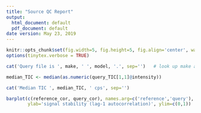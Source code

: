 ```yaml
---
title: "Source QC Report"
output:
  html_document: default
  pdf_document: default
date version: May 23, 2019
---
```


[//]: # (This sub-report contains metrics related to the performance of the source. This includes metrics such as smoothness of the MS1 TIC reflecting source sputtering.)

```r
knitr::opts_chunk$set(fig.width=5, fig.height=5, fig.align='center', warning=FALSE, message=FALSE, error=TRUE)
options(tinytex.verbose = TRUE)
```


```r
cat('Query file is ', make, ' ', model, '.', sep='')   # look up make and model of file for QC    
```


[//]: # (1. Evaluate signal stability)

[//]: # (Here we use autocorrelation to evaluate spray stability) 

```r
median_TIC <- median(as.numeric(query_TIC[1,1]@intensity))

cat('Median TIC ', median_TIC, ' cps', sep='')

barplot(c(reference_cor, query_cor), names.arg=c('reference','query'), col=c("green","blue"),
        ylab='signal stability (lag-1 autocorrelation)', ylim=c(0,1))

```

\begin{center}Figure 1: Signal stability of reference (green) and query (blue).\end{center}
